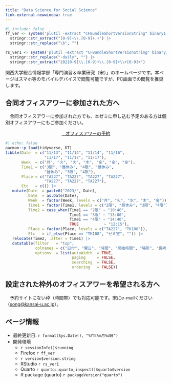 ```yaml
---
title: "Data Science for Social Science"
link-external-newwindow: true
---
```


```r
#| include: false
ff_ver <- system('plutil -extract "CFBundleShortVersionString" binary1 /Applications/Firefox.app/Contents/Info.plist -o -', intern = TRUE) |>
  stringr::str_extract("[0-9]+\\.[0-9]+.+") |>
  stringr::str_replace("\b", "")

rs_ver1 <- system('plutil -extract "CFBundleShortVersionString" binary1 /Applications/RStudio.app/Contents/Info.plist -o -', intern = TRUE) |>
  stringr::str_replace("-daily", "") |>
  stringr::str_extract("202[0-9]\\.[0-9]+\\.[0-9]+\\+[0-9]+")
```

関西大学総合情報学部「専門演習＆卒業研究（宋）」のホームページです。本ページはスマホ等のモバイルデバイスで閲覧可能ですが、PC画面での閲覧を推奨します。

:::{.callout-important}
## 合同オフィスアワーに参加された方へ

　合同オフィスアワーに参加された方でも、本ゼミに申し込む予定のある方は個別オフィスアワーにもご参加ください。
:::

<center><a href="https://airrsv.net/song2022/calendar" class="btn btn-info btn-lg" target="_blank" role="button"><i class="bi bi-calendar-check"></i>&nbsp;&nbsp;&nbsp;オフィスアワーの予約</a></center>

```r
#| echo: false
pacman::p_load(tidyverse, DT)
tibble(Date  = c("11/13", "11/14", "11/14", "11/16",
                 "11/17", "11/17", "11/17"),
       Week  = c("月", "火", "火", "木", "金", "金", "金"),
       Time1 = c("3限", "昼休み", "4限", "昼休み", 
                 "昼休み", "3限", "4限"),
       Place = c("TA227", "TA227", "TA227", "TA227",
                 "TA227", "TA227", "TA227"),
       Etc   = c()) |> 
   mutate(Date  = paste0("2023/", Date),
          Date  = as.Date(Date),
          Week  = factor(Week, levels = c("月", "火", "水", "木", "金")),
          Time1 = factor(Time1, levels = c("2限", "昼休み", "3限", "4限")),
          Time2 = case_when(Time1 == "2限" ~ "10:40",
                            Time1 == "3限" ~ "13:00",
                            Time1 == "4限" ~ "14:40",
                            TRUE           ~ "12:15"),
          Place = factor(Place, levels = c("TA227", "TK108")),
          Etc   = if_else(Place == "TK108", "ゼミ室", "")) |> 
   relocate(Time2, .after = Time1) |> 
   datatable(filter   = "top",
             colnames = c("日付", "曜日", "時間", "開始時間", "場所", "備考"),
             options  = list(autoWidth  = TRUE,
                             paging     = FALSE,
                             searching  = FALSE,
                             ordering   = FALSE))
```

:::{.callout-important}
## 設定された枠外のオフィスアワーを希望される方へ

　予約サイトにない枠（時間帯）でも対応可能です。宋にe-mailください（<song@kansai-u.ac.jp>）。
:::

:::{.callout-note}
## ページ情報

* 最終更新日: `r format(Sys.Date(), "%Y年%m月%d日")`
* 開発環境
   * `r sessionInfo()$running`
   * Firefox `r ff_ver`
   * `r version$version.string`
   * RStudio `r rs_ver1`
   * Quarto `r quarto::quarto_inspect()$quarto$version`
   * R package {quarto} `r packageVersion("quarto")`
:::
